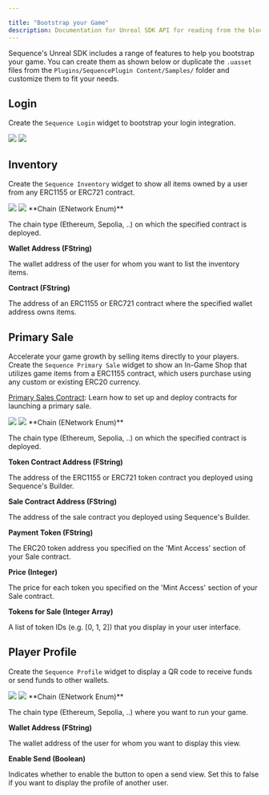 ---

title: "Bootstrap your Game"
description: Documentation for Unreal SDK API for reading from the blockchain with the Sequence infrastructure stack for web3 gaming.
---

Sequence's Unreal SDK includes a range of features to help you bootstrap your game.
You can create them as shown below or duplicate the `.uasset` files from the `Plugins/SequencePlugin Content/Samples/`
folder and customize them to fit your needs.

## Login

Create the `Sequence Login` widget to bootstrap your login integration.

<Frame>
    <img src="/images/unreal/boilerplate_login.png" />
</Frame>

<Frame>
    <img src="/images/unreal/create_login.png" />
</Frame>

## Inventory

Create the `Sequence Inventory` widget to show all items owned by a user from any ERC1155 or ERC721 contract.

<Frame>
    <img src="/images/unreal/boilerplate_inventory.png" />
</Frame>

<Frame>
    <img src="/images/unreal/feature_inventory.png" />
</Frame>

<Accordion title="Parameters">
  **Chain (ENetwork Enum)**

  The chain type (Ethereum, Sepolia, ..) on which the specified contract is deployed.

  **Wallet Address (FString)**

  The wallet address of the user for whom you want to list the inventory items.

  **Contract (FString)**

  The address of an ERC1155 or ERC721 contract where the specified wallet address owns items.
</Accordion>

## Primary Sale

Accelerate your game growth by selling items directly to your players. Create the `Sequence Primary Sale` widget to show an In-Game Shop that utilizes game items
from a ERC1155 contract, which users purchase using any custom or existing ERC20 currency.

[Primary Sales Contract](/solutions/collectibles/contracts/deploy-primary-sales-contract/): Learn how to set up and deploy contracts for launching a primary sale.

<Frame>
    <img src="/images/unreal/boilerplate_shop.png" />
</Frame>
<Frame>
    <img src="/images/unreal/feature_sale.png" />
</Frame>

<Accordion title="Parameters">
  **Chain (ENetwork Enum)**

  The chain type (Ethereum, Sepolia, ..) on which the specified contract is deployed.

  **Token Contract Address (FString)**

  The address of the ERC1155 or ERC721 token contract you deployed using Sequence's Builder.

  **Sale Contract Address (FString)**

  The address of the sale contract you deployed using Sequence's Builder.

  **Payment Token (FString)**

  The ERC20 token address you specified on the 'Mint Access' section of your Sale contract.

  **Price (Integer)**

  The price for each token you specified on the 'Mint Access' section of your Sale contract.

  **Tokens for Sale (Integer Array)**

  A list of token IDs (e.g. [0, 1, 2]) that you display in your user interface.
</Accordion>

## Player Profile

Create the `Sequence Profile` widget to display a QR code to receive funds or send funds to other wallets.

<Frame>
    <img src="/images/unreal/boilerplate_profile.png" />
</Frame>

<Frame>
    <img src="/images/unreal/feature_wallet.png" />
</Frame>

<Accordion title="Parameters">
  **Chain (ENetwork Enum)**

  The chain type (Ethereum, Sepolia, ..) where you want to run your game.

  **Wallet Address (FString)**

  The wallet address of the user for whom you want to display this view.

  **Enable Send (Boolean)**

  Indicates whether to enable the button to open a send view. Set this to false if you want to display the profile of another user.
</Accordion>
